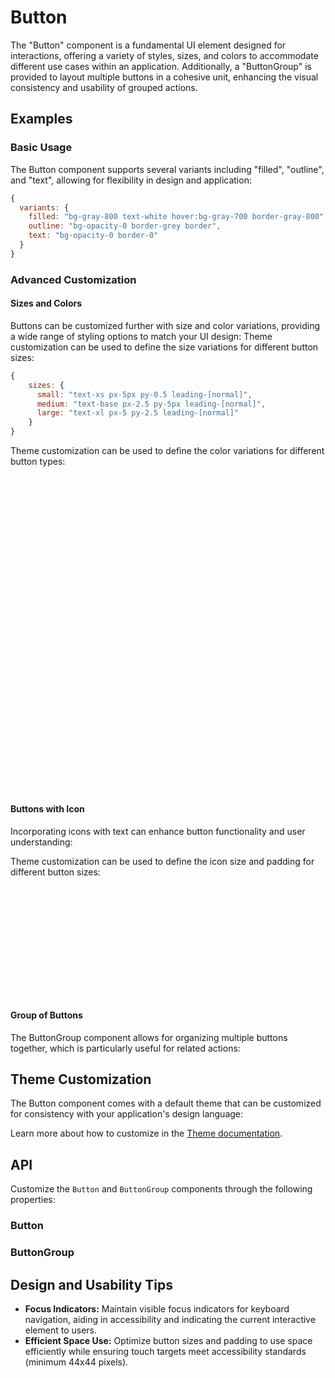 
<Meta title="Docs/Components/Elements/Button" />

# Button

The "Button" component is a fundamental UI element designed for interactions, offering a variety of styles, sizes, and colors to accommodate different use cases within an application.
Additionally, a "ButtonGroup" is provided to layout multiple buttons in a cohesive unit, enhancing the visual consistency and usability of grouped actions.
## Examples
### Basic Usage
The Button component supports several variants including "filled", "outline", and "text", allowing for flexibility in design and application:
<Canvas sourceState="shown" of={ButtonStories.Variants} />

```javascript
{
  variants: {
    filled: "bg-gray-800 text-white hover:bg-gray-700 border-gray-800",
    outline: "bg-opacity-0 border-grey border",
    text: "bg-opacity-0 border-0"
  }
}
```

### Advanced Customization
#### Sizes and Colors
Buttons can be customized further with size and color variations, providing a wide range of styling options to match your UI design:
<Canvas of={ButtonStories.Sizes} />
Theme customization can be used to define the size variations for different button sizes:
```javascript
{
    sizes: {
      small: "text-xs px-5px py-0.5 leading-[normal]",
      medium: "text-base px-2.5 py-5px leading-[normal]",
      large: "text-xl px-5 py-2.5 leading-[normal]"
    }
}
```

<Canvas of={ButtonStories.Colors} />

Theme customization can be used to define the color variations for different button types:
```javascript
{
    colors: {
      default: {
        filled: "bg-gray-800 text-white hover:bg-gray-700 border-gray-800",
        outline: "",
        text: "",
      },
      primary: {
        filled": "bg-primary-600 hover:bg-primary-700 border-primary-600 text-white",
        outline": "",
        text": "text-primary-600 hover:text-primary-700"
      },
      secondary: {
        filled": "bg-secondary-700 hover:bg-secondary-800 border-secondary-700 text-white",
        outline": "",
        text": "text-secondary-700 hover:text-secondary-800"
      },
      success: {
        filled": "bg-success-700 hover:bg-success-800 border-success-700 text-white",
        outline": "",
        text": "text-success-700 hover:text-success-800"
      },
      warning: {
        filled": "bg-warning-700 hover:bg-warning-800 border-warning-700 text-white",
        outline": "",
        text": "text-warning-700 hover:text-warning-800"
      },
      error: {
        filled: "bg-error-700 hover:bg-error-800 border-error-700 text-white",
        outline: "",
        text: "text-error-700 hover:text-error-800"
      }
  }
}
```

#### Buttons with Icon
Incorporating icons with text can enhance button functionality and user understanding:
<Canvas of={ButtonStories.WithIcon} />

Theme customization can be used to define the icon size and padding for different button sizes:

```javascript
{
    adornment: {
    base: "flex",
    start: "pr-1",
    end: "pl-1",
    sizes: {
      small: "[&>svg]:w-3 [&>svg]:h-3",
      medium: "[&>svg]:w-4 [&>svg]:h-4",
      large" "[&>svg]:w-5 [&>svg]:h-5"
    }
  }
}
```

#### Group of Buttons
The ButtonGroup component allows for organizing multiple buttons together, which is particularly useful for related actions:
<Canvas of={ButtonGroupStories.Colors} />

## Theme Customization
The Button component comes with a default theme that can be customized for consistency with your application's design language:

<ThemeRender theme={buttonTheme} />

Learn more about how to customize in the [Theme documentation](?path=/docs/docs-theme-getting-started--docs).

## API
Customize the `Button` and `ButtonGroup` components through the following properties:
### Button
<ArgTypes of={Button} />

### ButtonGroup
<ArgTypes of={ButtonGroup} />

## Design and Usability Tips

- **Focus Indicators:** Maintain visible focus indicators for keyboard navigation, aiding in accessibility and indicating the current interactive element to users.
- **Efficient Space Use:** Optimize button sizes and padding to use space efficiently while ensuring touch targets meet accessibility standards (minimum 44x44 pixels).

